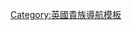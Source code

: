 {{Navbox
| name = 羅特希爾德男爵
| title = {{link-en|羅特希爾德男爵|Baron Rothschild}}
| state = {{{state|autocollapse}}}
| bodyclass = hlist
| list1 =
* [[第一代罗斯柴尔德男爵内森·罗斯柴尔德|第一代男爵內森·羅特希爾德]]（1885年－1915年）
* [[第二代罗斯柴尔德男爵沃尔特·罗斯柴尔德|第二代男爵沃爾特·羅特希爾德]]（1915年－1937年）
* [[第三代罗斯柴尔德男爵维克多·罗斯柴尔德|第三代男爵維克多·羅特希爾德]]（1937年－1990年）
* [[第四代罗斯柴尔德男爵雅各布·罗斯柴尔德|第四代男爵雅各布·羅特希爾德]]（1990年－）
}}<noinclude>
{{collapsible option}}
[[Category:英國貴族導航模板]]
</noinclude>